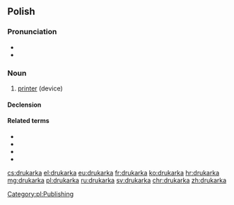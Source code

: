 {{also|drukarką}}
==Polish==

===Pronunciation===
* {{audio|Pl-drukarka.ogg|audio|lang=pl}}
* {{pl-IPA}}

===Noun===
{{pl-noun|f}}

# [[printer]] (device)

====Declension====
{{pl-decl-noun-f}}

====Related terms====
* {{l|pl|drukarnia}}
* {{l|pl|drukarz}}
* {{l|pl|drukować}}
* {{l|pl|drukowany}}

[[Category:pl:Publishing]]

[[cs:drukarka]]
[[el:drukarka]]
[[eu:drukarka]]
[[fr:drukarka]]
[[ko:drukarka]]
[[hr:drukarka]]
[[mg:drukarka]]
[[pl:drukarka]]
[[ru:drukarka]]
[[sv:drukarka]]
[[chr:drukarka]]
[[zh:drukarka]]